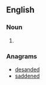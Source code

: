 {{also|deadends|dead-ends}}

==English==

===Noun===
{{head|en|noun plural form}}

# {{plural of|dead end|lang=en}}

===Anagrams===
* [[desanded#English|desanded]]
* [[saddened#English|saddened]]